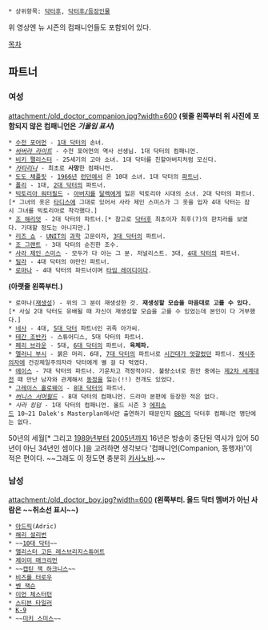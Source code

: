  * 상위항목: [[닥터후]], [[닥터후/등장인물]]

{{{#!html
<iframe width="640" height="360" src="//www.youtube.com/embed/publs5vuGJs" frameborder="0" allowfullscreen></iframe>
}}}
위 영상엔 뉴 시즌의 컴패니언들도 포함되어 있다.

[[목차]]

== 파트너 ==
=== 여성 ===
attachment:/old_doctor_companion.jpg?width=600
'''(윗줄 왼쪽부터 위 사진에 포함되지 않은 컴패니언은 ''기울임 표시'')'''
 * [[수전 포어먼]] - [[1대 닥터]]의 손녀.
 * ''[[바버라 라이트]]'' - 수전 포어먼의 역사 선생님. 1대 닥터의 컴패니언.
 * [[비키 팰리스터]] - 25세기의 고아 소녀. 1대 닥터를 친할아버지처럼 모신다.
 * ''[[카타리나(닥터후)|카타리나]]'' - 최초로 '''사망'''한 컴패니언.
 * [[도도 채플릿]] - [[1966년]] [[런던]]에서 온 10대 소녀. 1대 닥터의 [[파트너]].
 * [[폴리]] - 1대, [[2대 닥터]]의 파트너.
 * [[빅토리아 워터필드]] - [[아버지]]를 [[달렉]]에게 잃은 빅토리아 시대의 소녀. 2대 닥터의 파트너.[* 그녀의 옷은 [[타디스]]에 그대로 있어서 사라 제인 스미스가 그 옷을 입자 4대 닥터는 잠시 그녀를 빅토리아로 착각했다.]
 * [[조 해리엇]] - 2대 닥터의 파트너.[* 참고로 [[닥터후]] 최초이자 최후(?)의 판치라를 보였다. 기대할 정도는 아니지만.]
 * [[리즈 쇼]] - [[UNIT]]의 [[과학]] 고문이자, [[3대 닥터]]의 파트너.
 * [[조 그랜트]] - 3대 닥터의 순진한 조수.
 * [[사라 제인 스미스]] - 모두가 다 아는 그 분. 저널리스트. 3대, [[4대 닥터]]의 파트너.
 * [[릴라(닥터후)|릴라]] - 4대 닥터의 야만인 파트너.
 * [[로마나]] - 4대 닥터의 파트너이며 [[타임로드|타임 레이디]]이다.
'''(아랫줄 왼쪽부터.)'''
 * 로마나([[재생성]]) - 위의 그 분이 재생성한 것. '''재생성할 모습을 마음대로 고를 수 있다.'''[* 사실 2대 닥터도 유배될 때 자신이 재생성할 모습을 고를 수 있었는데 본인이 다 거부했다.]
 * [[네사]] - 4대, [[5대 닥터]] 파트너인 귀족 아가씨.
 * [[테간 조반카]] - 스튜어디스, 5대 닥터의 파트너.
 * [[페리 브라운]] - 5대, [[6대 닥터]]의 파트너. '''육체파.'''
 * [[멜러니 부시]] - 붉은 머리. 6대, [[7대 닥터]]의 파트너로 [[리버송|시간대가 엇갈렸던]] 파트너. [[채식주의]]자에 건강제일주의자라 닥터에게 별 걸 다 먹였다.
 * [[에이스(닥터후)|에이스]] - 7대 닥터의 파트너. 기운차고 격정적이다. 불량소녀로 원안 중에는 [[제2차 세계대전]] 때 만난 남자와 관계해서 [[동정]]을 잃는(!!) 전개도 있었다. 
 * [[8대 닥터#s-5.1|그레이스 홀로웨이]] - [[8대 닥터]]의 파트너.
 * ''[[버니스 서머필드]]'' - 8대 닥터의 컴패니언. 드라마 본편에 등장한 적은 없다.
 * ''사라 킹덤'' - 1대 닥터의 컴패니언. 올드 시즌 3 [[에피소드]] 10~21 Dalek's Masterplan에서만 출연하기 때문인지 [[BBC]]의 닥터후 컴패니언 명단에는 없다.

50년의 세월[* 그리고 [[1989년]]부터 [[2005년]]까지 16년은 방송이 중단된 역사가 있어 50년이 아닌 34년인 셈이다.]을 고려하면 생각보다 '컴패니언(Companion, 동행자)'이 적은 편이다. ~~그래도 이 정도면 충분히 [[카사노바]].~~

=== 남성 ===
attachment:/old_doctor_boy.jpg?width=600
'''(왼쪽부터. 올드 닥터 멤버가 아닌 사람은 ~~취소선 표시~~)'''
 * [[아드릭]](Adric)
 * [[해리 설리번]]
 * ~~[[10대 닥터]]~~
 * [[앨리스터 고든 레스브리지스튜어트]]
 * [[제이미 매크리먼]]
 * ~~[[캡틴 잭 하크니스]]~~
 * [[비즈롤 터로우]]
 * [[벤 잭슨]]
 * [[이언 체스터턴]]
 * [[스티븐 타일러#s-2|스티븐 타일러]]
 * [[K-9#s-3|K-9]]
 * ~~[[미키 스미스]]~~
